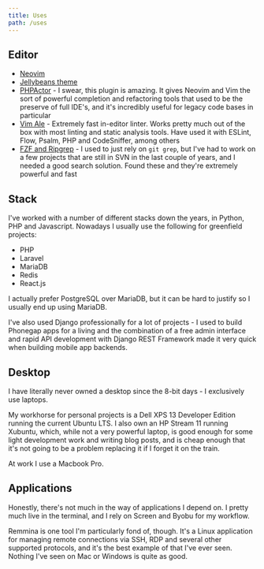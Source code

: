 ```yaml
---
title: Uses
path: /uses
---
```

## Editor

* [Neovim](https://neovim.io/)
* [Jellybeans theme](https://github.com/nanotech/jellybeans.vim)
* [PHPActor](https://phpactor.github.io/phpactor/) - I swear, this plugin is amazing. It gives Neovim and Vim the sort of powerful completion and refactoring tools that used to be the preserve of full IDE's, and it's incredibly useful for legacy code bases in particular
* [Vim Ale](https://github.com/dense-analysis/ale) - Extremely fast in-editor linter. Works pretty much out of the box with most linting and static analysis tools. Have used it with ESLint, Flow, Psalm, PHP and CodeSniffer, among others
* [FZF and Ripgrep](https://github.com/junegunn/fzf.vim) - I used to just rely on `git grep`, but I've had to work on a few projects that are still in SVN in the last couple of years, and I needed a good search solution. Found these and they're extremely powerful and fast

## Stack

I've worked with a number of different stacks down the years, in Python, PHP and Javascript. Nowadays I usually use the following for greenfield projects:

* PHP
* Laravel
* MariaDB
* Redis
* React.js

I actually prefer PostgreSQL over MariaDB, but it can be hard to justify so I usually end up using MariaDB.

I've also used Django professionally for a lot of projects - I used to build Phonegap apps for a living and the combination of a free admin interface and rapid API development with Django REST Framework made it very quick when building mobile app backends.

## Desktop

I have literally never owned a desktop since the 8-bit days - I exclusively use laptops.

My workhorse for personal projects is a Dell XPS 13 Developer Edition running the current Ubuntu LTS. I also own an HP Stream 11 running Xubuntu, which, while not a very powerful laptop, is good enough for some light development work and writing blog posts, and is cheap enough that it's not going to be a problem replacing it if I forget it on the train.

At work I use a Macbook Pro.

## Applications

Honestly, there's not much in the way of applications I depend on. I pretty much live in the terminal, and I rely on Screen and Byobu for my workflow.

Remmina is one tool I'm particularly fond of, though. It's a Linux application for managing remote connections via SSH, RDP and several other supported protocols, and it's the best example of that I've ever seen. Nothing I've seen on Mac or Windows is quite as good.

